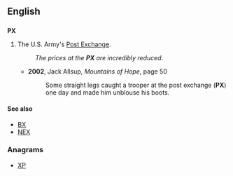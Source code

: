 {{also|℞}}
==English==
{{wikipedia|Post exchange}}
==={{initialism}}===
'''PX'''

# {{US|military}} The U.S. Army's [[Post Exchange]].
#:''The prices at the '''PX''' are incredibly reduced''.
#* '''2002''', Jack Allsup, ''Mountains of Hope'', page 50
#*: Some straight legs caught a trooper at the post exchange ('''PX''') one day and made him unblouse his boots.

====See also====
* [[BX]]
* [[NEX]]

===Anagrams===
* [[XP#English|XP]]